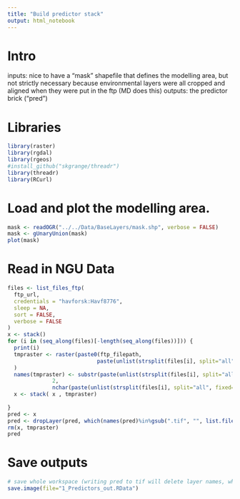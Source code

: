 ```yaml
---
title: "Build predictor stack"
output: html_notebook
---
```

# Intro

inputs: nice to have a "mask" shapefile that defines the modelling area, but not strictly necessary because environmental layers were all cropped and aligned when they were put in the ftp (MD does this)
outputs: the predictor brick ("pred")

# Libraries
```r
library(raster)
library(rgdal)
library(rgeos)
#install_github("skgrange/threadr")
library(threadr)
library(RCurl)
```

# Load and plot the modelling area.
```r
mask <- readOGR("../../Data/BaseLayers/mask.shp", verbose = FALSE)
mask <- gUnaryUnion(mask)
plot(mask)
```
# Read in NGU Data
```r
files <- list_files_ftp(
  ftp_url,
  credentials = "havforsk:Havf8776",
  sleep = NA,
  sort = FALSE,
  verbose = FALSE
)
x <- stack()
for (i in (seq_along(files)[-length(seq_along(files))])) {
  print(i)
  tmpraster <- raster(paste0(ftp_filepath,
                            paste(unlist(strsplit(files[i], split="all", fixed=TRUE))[2], sep=""))
  )
  names(tmpraster) <- substr(paste(unlist(strsplit(files[i], split="all", fixed=TRUE))[2], sep=""),
              2,
              nchar(paste(unlist(strsplit(files[i], split="all", fixed=TRUE))[2], sep=""))-4)
  x <- stack( x , tmpraster)
  
}
pred <- x
pred <- dropLayer(pred, which(names(pred)%in%gsub(".tif", "", list.files("G:\\GIS_Data\\EnvironmentalLayersAdditional"))))
rm(x, tmpraster)
pred
```
# Save outputs
```r

# save whole workspace (writing pred to tif will delete layer names, which is a pain...)
save.image(file="1_Predictors_out.RData")

```


